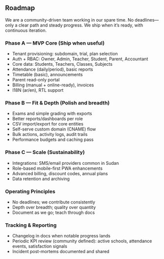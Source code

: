 ## Roadmap

We are a community-driven team working in our spare time. No deadlines—only a clear path and steady progress. We ship when it’s ready, with continuous iteration.

### Phase A — MVP Core (Ship when useful)

- Tenant provisioning: subdomain, trial, plan selection
- Auth + RBAC: Owner, Admin, Teacher, Student, Parent, Accountant
- Core data: Students, Teachers, Classes, Subjects
- Attendance (daily/period), basic reports
- Timetable (basic), announcements
- Parent read-only portal
- Billing (manual + online-ready), invoices
- I18N (ar/en), RTL support

### Phase B — Fit & Depth (Polish and breadth)

- Exams and simple grading with exports
- Better reports/dashboards per role
- CSV import/export for core entities
- Self-serve custom domain (CNAME) flow
- Bulk actions, activity logs, audit trails
- Performance budgets and caching pass

### Phase C — Scale (Sustainability)

- Integrations: SMS/email providers common in Sudan
- Role-based mobile-first PWA enhancements
- Advanced billing, discount codes, annual plans
- Data retention and archiving

### Operating Principles

- No deadlines; we contribute consistently
- Depth over breadth; quality over quantity
- Document as we go; teach through docs

### Tracking & Reporting

- Changelog in docs when notable progress lands
- Periodic KPI review (community defined): active schools, attendance events, satisfaction signals
- Incident post-mortems documented and shared


